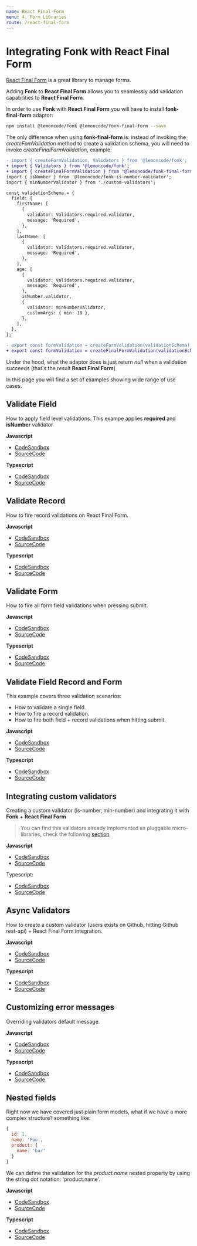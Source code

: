 ```yaml
---
name: React Final Form
menu: 4. Form Libraries
route: /react-final-form
---
```


# Integrating Fonk with React Final Form

[React Final Form](https://github.com/final-form/react-final-form) is a great library to manage forms.

Adding **Fonk** to **React Final Form** allows you to seamlessly add validation capabilities to **React Final Form**.

In order to use **Fonk** with **React Final Form** you will have to install **fonk-final-form** adaptor:

```bash
npm install @lemoncode/fonk @lemoncode/fonk-final-form --save
```

The only difference when using **fonk-final-form** is: instead of invoking the _createFomValidation_ method
to create a validation schema, you will need to invoke _createFinalFormValidation_, example:

```diff
- import { createFormValidation, Validators } from '@lemoncode/fonk';
+ import { Validators } from '@lemoncode/fonk';
+ import { createFinalFormValidation } from '@lemoncode/fonk-final-form';
import { isNumber } from '@lemoncode/fonk-is-number-validator';
import { minNumberValidator } from './custom-validators';

const validationSchema = {
  field: {
    firstName: [
      {
        validator: Validators.required.validator,
        message: 'Required',
      },
    ],
    lastName: [
      {
        validator: Validators.required.validator,
        message: 'Required',
      },
    ],
    age: [
      {
        validator: Validators.required.validator,
        message: 'Required',
      },
      isNumber.validator,
      {
        validator: minNumberValidator,
        customArgs: { min: 18 },
      },
    ],
  },
};

- export const formValidation = createFormValidation(validationSchema);
+ export const formValidation = createFinalFormValidation(validationSchema);
```

Under the hood, what the adaptor does is just return _null_ when a validation succeeds (that's the result
**React Final Form**)

In this page you will find a set of examples showing wide range of use cases.

## Validate Field

How to apply field level validations. This exampe applies **required** and **isNumber** validator

**Javascript**

- [CodeSandbox](https://codesandbox.io/s/github/lemoncode/fonk/tree/master/examples/react-final-form/js/validate-field)
- [SourceCode](https://github.com/Lemoncode/fonk/tree/master/examples/react-final-form/js/validate-field)

**Typescript**

- [CodeSandbox](https://codesandbox.io/s/github/lemoncode/fonk/tree/master/examples/react-final-form/ts/validate-field)
- [SourceCode](https://github.com/Lemoncode/fonk/tree/master/examples/react-final-form/ts/validate-field)

## Validate Record

How to fire record validations on React Final Form.

**Javascript**

- [CodeSandbox](https://codesandbox.io/s/github/lemoncode/fonk/tree/master/examples/react-final-form/js/validate-record)
- [SourceCode](https://github.com/Lemoncode/fonk/tree/master/examples/react-final-form/js/validate-record)

**Typescript**

- [CodeSandbox](https://codesandbox.io/s/github/lemoncode/fonk/tree/master/examples/react-final-form/ts/validate-record)
- [SourceCode](https://github.com/Lemoncode/fonk/tree/master/examples/react-final-form/ts/validate-record)

## Validate Form

How to fire all form field validations when pressing submit.

**Javascript**

- [CodeSandbox](https://codesandbox.io/s/github/lemoncode/fonk/tree/master/examples/react-final-form/js/validate-form)
- [SourceCode](https://github.com/Lemoncode/fonk/tree/master/examples/react-final-form/js/validate-form)

**Typescript**

- [CodeSandbox](https://codesandbox.io/s/github/lemoncode/fonk/tree/master/examples/react-final-form/ts/validate-form)
- [SourceCode](https://github.com/Lemoncode/fonk/tree/master/examples/react-final-form/ts/validate-form)

## Validate Field Record and Form

This example covers three validation scenarios:

- How to validate a single field.
- How to fire a record validation.
- How to fire both field + record validations when hitting submit.

**Javascript**

- [CodeSandbox](https://codesandbox.io/s/github/lemoncode/fonk/tree/master/examples/react-final-form/js/validate-field-record-and-form)
- [SourceCode](https://github.com/Lemoncode/fonk/tree/master/examples/react-final-form/js/validate-field-record-and-form)

**Typescript**

- [CodeSandbox](https://codesandbox.io/s/github/lemoncode/fonk/tree/master/examples/react-final-form/ts/validate-field-record-and-form)
- [SourceCode](https://github.com/Lemoncode/fonk/tree/master/examples/react-final-form/ts/validate-field-record-and-form)

## Integrating custom validators

Creating a custom validator (is-number, min-number) and integrating it with **Fonk** + **React Final Form**

> You can find this validators already implemented as pluggable micro-libraries, check the following [section](/validators/third-party-validators).

**Javascript**

- [CodeSandbox](https://codesandbox.io/s/github/lemoncode/fonk/tree/master/examples/react-final-form/js/custom-validators)
- [SourceCode](https://github.com/Lemoncode/fonk/tree/master/examples/react-final-form/js/custom-validators)

Typescript:

- [CodeSandbox](https://codesandbox.io/s/github/lemoncode/fonk/tree/master/examples/react-final-form/ts/custom-validators)
- [SourceCode](https://github.com/Lemoncode/fonk/tree/master/examples/react-final-form/ts/custom-validators)

## Async Validators

How to create a custom validator (users exists on Github, hitting Github rest-api) + React Final Form integration.

**Javascript**

- [CodeSandbox](https://codesandbox.io/s/github/lemoncode/fonk/tree/master/examples/react-final-form/js/async-validator)
- [SourceCode](https://github.com/Lemoncode/fonk/tree/master/examples/react-final-form/js/async-validator)

**Typescript**

- [CodeSandbox](https://codesandbox.io/s/github/lemoncode/fonk/tree/master/examples/react-final-form/ts/async-validator)
- [SourceCode](https://github.com/Lemoncode/fonk/tree/master/examples/react-final-form/ts/async-validator)

## Customizing error messages

Overriding validators default message.

**Javascript**

- [CodeSandbox](https://codesandbox.io/s/github/lemoncode/fonk/tree/master/examples/react-final-form/js/custom-error-message)
- [SourceCode](https://github.com/Lemoncode/fonk/tree/master/examples/react-final-form/js/custom-error-message)

**Typescript**

- [CodeSandbox](https://codesandbox.io/s/github/lemoncode/fonk/tree/master/examples/react-final-form/ts/custom-error-message)
- [SourceCode](https://github.com/Lemoncode/fonk/tree/master/examples/react-final-form/js/custom-error-message)

## Nested fields

Right now we have covered just plain form models, what if we have a more complex structure? something like:

```javascript
{
  id: 1,
  name: 'Foo',
  product: {
    name: 'bar'
  }
}
```

We can define the validation for the _product.name_ nested property by using the string dot notation: 'product.name'.

**Javascript**

- [CodeSandbox](https://codesandbox.io/s/github/lemoncode/fonk/tree/master/examples/react-final-form/js/nested-field)
- [SourceCode](https://github.com/Lemoncode/fonk/tree/master/examples/react-final-form/js/nested-field)

**Typescript**

- [CodeSandbox](https://codesandbox.io/s/github/lemoncode/fonk/tree/master/examples/react-final-form/ts/nested-field)
- [SourceCode](https://github.com/Lemoncode/fonk/tree/master/examples/react-final-form/ts/nested-field)
